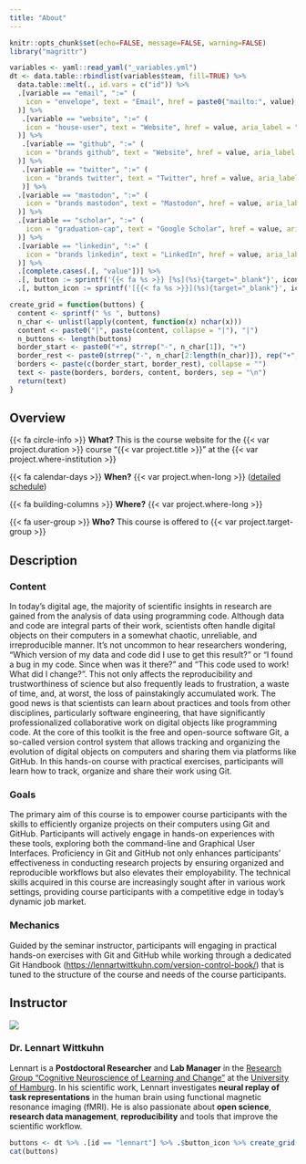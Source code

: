 ```yaml
---
title: "About"
---
```


```r
knitr::opts_chunk$set(echo=FALSE, message=FALSE, warning=FALSE)
library("magrittr")
```

```r
variables <- yaml::read_yaml("_variables.yml")
dt <- data.table::rbindlist(variables$team, fill=TRUE) %>%
  data.table::melt(., id.vars = c("id")) %>%
  .[variable == "email", ":=" (
    icon = "envelope", text = "Email", href = paste0("mailto:", value), aria_label = "Email"
  )] %>%
   .[variable == "website", ":=" (
    icon = "house-user", text = "Website", href = value, aria_label = "Website"
  )] %>% 
   .[variable == "github", ":=" (
    icon = "brands github", text = "Website", href = value, aria_label = "GitHub"
  )] %>% 
   .[variable == "twitter", ":=" (
    icon = "brands twitter", text = "Twitter", href = value, aria_label = "Twitter"
   )] %>% 
  .[variable == "mastodon", ":=" (
    icon = "brands mastodon", text = "Mastodon", href = value, aria_label = "Mastodon"
  )] %>% 
  .[variable == "scholar", ":=" (
    icon = "graduation-cap", text = "Google Scholar", href = value, aria_label = "Google Scholar"
  )] %>% 
  .[variable == "linkedin", ":=" (
    icon = "brands linkedin", text = "LinkedIn", href = value, aria_label = "LinkedIn"
  )] %>%
  .[complete.cases(.[, "value"])] %>%
  .[, button := sprintf('{{< fa %s >}} [%s](%s){target="_blank"}', icon, text, href)] %>%
  .[, button_icon := sprintf('[{{< fa %s >}}](%s){target="_blank"}', icon, href)]

create_grid = function(buttons) {
  content <- sprintf(" %s ", buttons)
  n_char <- unlist(lapply(content, function(x) nchar(x)))
  content <- paste0("|", paste(content, collapse = "|"), "|")
  n_buttons <- length(buttons)
  border_start <- paste0("+", strrep("-", n_char[1]), "+")
  border_rest <- paste0(strrep("-", n_char[2:length(n_char)]), rep("+", n_buttons - 1))
  borders <- paste(c(border_start, border_rest), collapse = "")
  text <- paste(borders, borders, content, borders, sep = "\n")
  return(text)
}
```

## Overview

{{< fa circle-info >}} **What?** This is the course website for the {{< var project.duration >}} course "{{< var project.title >}}" at the {{< var project.where-institution >}}

{{< fa calendar-days >}} **When?**  {{< var project.when-long >}} ([detailed schedule](schedule.qmd))

{{< fa building-columns >}} **Where?** {{< var project.where-long >}}

{{< fa user-group >}} **Who?** This course is offered to {{< var project.target-group >}}

## Description

### Content

In today's digital age, the majority of scientific insights in research are gained from the analysis of data using programming code.
Although data and code are integral parts of their work, scientists often handle digital objects on their computers in a somewhat chaotic, unreliable, and irreproducible manner.
It's not uncommon to hear researchers wondering, "Which version of my data and code did I use to get this result?" or "I found a bug in my code. Since when was it there?" and "This code used to work! What did I change?".
This not only affects the reproducibility and trustworthiness of science but also frequently leads to frustration, a waste of time, and, at worst, the loss of painstakingly accumulated work.
The good news is that scientists can learn about practices and tools from other disciplines, particularly software engineering, that have significantly professionalized collaborative work on digital objects like programming code.
At the core of this toolkit is the free and open-source software Git, a so-called version control system that allows tracking and organizing the evolution of digital objects on computers and sharing them via platforms like GitHub.
In this hands-on course with practical exercises, participants will learn how to track, organize and share their work using Git.

### Goals

The primary aim of this course is to empower course participants with the skills to efficiently organize projects on their computers using Git and GitHub.
Participants will actively engage in hands-on experiences with these tools, exploring both the command-line and Graphical User Interfaces.
Proficiency in Git and GitHub not only enhances participants' effectiveness in conducting research projects by ensuring organized and reproducible workflows but also elevates their employability.
The technical skills acquired in this course are increasingly sought after in various work settings, providing course participants with a competitive edge in today's dynamic job market.

### Mechanics

Guided by the seminar instructor, participants will engaging in practical hands-on exercises with Git and GitHub while working through a dedicated Git Handbook (<https://lennartwittkuhn.com/version-control-book/>) that is tuned to the structure of the course and needs of the course participants.

## Instructor

::: grid
::: g-col-4
![](images/photo-wittkuhn-uhh.jpg){fig-alt="A portrait photo of Lennart Wittkuhn."}
:::

::: g-col-8
### Dr. Lennart Wittkuhn

Lennart is a **Postdoctoral Researcher** and **Lab Manager** in the [Research Group "Cognitive Neuroscience of Learning and Change"](https://www.psy.uni-hamburg.de/en/arbeitsbereiche/lern-und-veraenderungsmechanismen.html) at the [University of Hamburg](https://www.uni-hamburg.de/en.html).
In his scientific work, Lennart investigates **neural replay of task representations** in the human brain using functional magnetic resonance imaging (fMRI).
He is also passionate about **open science**, **research data management**, **reproducibility** and tools that improve the scientific workflow.

```r
buttons <- dt %>% .[id == "lennart"] %>% .$button_icon %>% create_grid()
cat(buttons)
```
:::
:::
